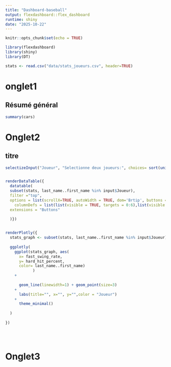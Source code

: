 ```yaml
---
title: "Dashboard-baseball"
output: flexdashboard::flex_dashboard
runtime: shiny
date: "2025-10-22"
---
```


```r
knitr::opts_chunk$set(echo = TRUE)

library(flexdashboard)
library(shiny)
library(DT)

stats <- read.csv("data/stats_joueurs.csv", header=TRUE)
```

# onglet1

## Résumé général

```r


summary(cars)
```

# Onglet2 

## titre

```r
selectizeInput("Joueur", "Selectionne deux joueurs:", choices= sort(unique(stats$last_name..first_name)), multiple=TRUE)


renderDataTable({
  datatable(
  subset(stats, last_name..first_name %in% input$Joueur),
  filter ="top",
  options = list(scrollX=TRUE, autoWidth = TRUE, dom='Brtip', buttons = c('colvis'), 
    columnDefs = list(list(visible = TRUE, targets = 0:6),list(visible = FALSE, targets = 7:22)) ),
  extensions = "Buttons"
  
  )})


renderPlotly({
  stats_graph <- subset(stats, last_name..first_name %in% input$Joueur)
  
  ggplotly(
    ggplot(stats_graph, aes(
      x= fast_swing_rate,
      y= hard_hit_percent,
      color= last_name..first_name)
            )
    +
    
      geom_line(linewidth=1) + geom_point(size=3) 
    +
      labs(title="", x="", y="",color = "Joueur")
    +
      theme_minimal()
      
  )
  
})





```

# Onglet3
